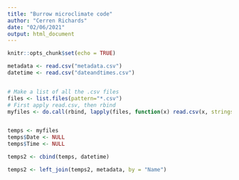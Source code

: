 ```yaml
---
title: "Burrow microclimate code"
author: "Cerren Richards"
date: "02/06/2021"
output: html_document
---
```


```r
knitr::opts_chunk$set(echo = TRUE)

```

```r

metadata <- read.csv("metadata.csv")
datetime <- read.csv("dateandtimes.csv")


# Make a list of all the .csv files
files <- list.files(pattern="*.csv")
# First apply read.csv, then rbind
myfiles <- do.call(rbind, lapply(files, function(x) read.csv(x, stringsAsFactors = FALSE)))


temps <- myfiles
temps$Date <- NULL 
temps$Time <- NULL

temps2 <- cbind(temps, datetime)

temps2 <- left_join(temps2, metadata, by = "Name")

```

